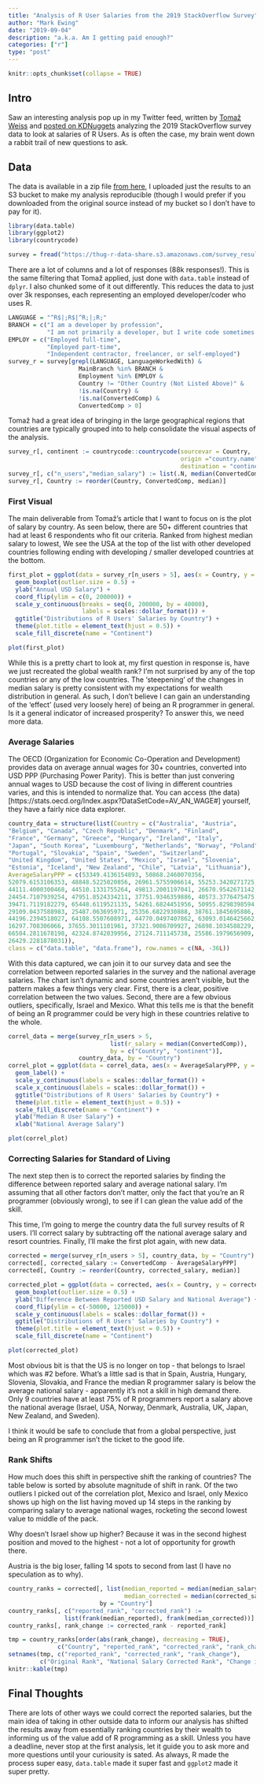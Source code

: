 ```yaml
---
title: "Analysis of R User Salaries from the 2019 StackOverflow Survey"
author: "Mark Ewing"
date: "2019-09-04"
description: "a.k.a. Am I getting paid enough?"
categories: ["r"]
type: "post"
---
```


```r
knitr::opts_chunk$set(collapse = TRUE)
```

## Intro

Saw an interesting analysis pop up in my Twitter feed, written by [Tomaž Weiss](https://tomazweiss.github.io/) and [posted on KDNuggets](https://www.kdnuggets.com/2019/08/r-users-salaries-2019-stackoverflow-survey.html) analyzing the 2019 StackOverflow survey data to look at salaries of R Users. As is often the case, my brain went down a rabbit trail of new questions to ask.

## Data

The data is available in a zip file [from here](https://insights.stackoverflow.com/survey), I uploaded just the results to an S3 bucket to make my analysis reproducible (though I would prefer if you downloaded from the original source instead of my bucket so I don't have to pay for it).

```r
library(data.table)
library(ggplot2)
library(countrycode)

survey = fread("https://thug-r-data-share.s3.amazonaws.com/survey_results_public.csv")
```

There are a lot of columns and a lot of responses (88k responses!). This is the same filtering that Tomaž applied, just done with `data.table` instead of `dplyr`. I also chunked some of it out differently. This reduces the data to just over 3k responses, each representing an employed developer/coder who uses R.

```r
LANGUAGE = "^R$|;R$|^R;|;R;"
BRANCH = c("I am a developer by profession",
           "I am not primarily a developer, but I write code sometimes as part of my work")
EMPLOY = c("Employed full-time",
           "Employed part-time",
           "Independent contractor, freelancer, or self-employed")
survey_r = survey[grepl(LANGUAGE, LanguageWorkedWith) & 
                    MainBranch %in% BRANCH &
                    Employment %in% EMPLOY &
                    Country != "Other Country (Not Listed Above)" &
                    !is.na(Country) & 
                    !is.na(ConvertedComp) &
                    ConvertedComp > 0]
```

Tomaž had a great idea of bringing in the large geographical regions that countries are typically grouped into to help consolidate the visual aspects of the analysis.

```r
survey_r[, continent := countrycode::countrycode(sourcevar = Country, 
                                                 origin ="country.name",
                                                 destination = "continent")]
survey_r[, c("n_users","median_salary") := list(.N, median(ConvertedComp)), by = c("Country")]
survey_r[, Country := reorder(Country, ConvertedComp, median)]
```

### First Visual

The main deliverable from Tomaž's article that I want to focus on is the plot of salary by country. As seen below, there are 50+ different countries that had at least 6 respondents who fit our criteria. Ranked from highest median salary to lowest, We see the USA at the top of the list with other developed countries following ending with developing / smaller developed countries at the bottom.

```r
first_plot = ggplot(data = survey_r[n_users > 5], aes(x = Country, y = ConvertedComp, fill = continent)) + 
  geom_boxplot(outlier.size = 0.5) +
  ylab("Annual USD Salary") +
  coord_flip(ylim = c(0, 200000)) +
  scale_y_continuous(breaks = seq(0, 200000, by = 40000),
                     labels = scales::dollar_format()) +
  ggtitle("Distributions of R Users' Salaries by Country") +
  theme(plot.title = element_text(hjust = 0.5)) +
  scale_fill_discrete(name = "Continent")
```
```r
plot(first_plot)
```

While this is a pretty chart to look at, my first question in response is, have we just recreated the global wealth rank? I'm not surprised by any of the top countries or any of the low countries. The 'steepening' of the changes in median salary is pretty consistent with my expectations for wealth distribution in general. As such, I don't believe I can gain an understanding of the 'effect' (used very loosely here) of being an R programmer in general. Is it a general indicator of increased prosperity? To answer this, we need more data.

### Average Salaries

The OECD (Organization for Economic Co-Operation and Development) provides data on average annual wages for 30+ countries, converted into USD PPP (Purchasing Power Parity). This is better than just convering annual wages to USD because the cost of living in different countries varies, and this is intended to normalize that. You can access (the data)[https://stats.oecd.org/Index.aspx?DataSetCode=AV_AN_WAGE#] yourself, they have a fairly nice data explorer.

```r
country_data = structure(list(Country = c("Australia", "Austria", 
"Belgium", "Canada", "Czech Republic", "Denmark", "Finland", 
"France", "Germany", "Greece", "Hungary", "Ireland", "Italy", 
"Japan", "South Korea", "Luxembourg", "Netherlands", "Norway", "Poland", 
"Portugal", "Slovakia", "Spain", "Sweden", "Switzerland", 
"United Kingdom", "United States", "Mexico", "Israel", "Slovenia", 
"Estonia", "Iceland", "New Zealand", "Chile", "Latvia", "Lithuania"), 
AverageSalaryPPP = c(53349.4136154893, 50868.2460070356, 
52079.6153106353, 48848.5225020856, 26961.5755906614, 55253.3420271725, 
44111.4000300468, 44510.1331755264, 49813.2001197041, 26670.9542671142, 
24454.7107939254, 47951.8524334211, 37751.9346359886, 40573.3776475475, 
39471.7119182279, 65448.6119521135, 54261.6824451956, 50955.8298398594, 
29109.0437588983, 25487.063695971, 25356.6822930888, 38761.1845695886, 
44196.2394518027, 64108.5507608971, 44770.0497407862, 63093.0146425662, 
16297.708306066, 37655.3011101961, 37321.9086709927, 26898.1034588229, 
66504.2811678198, 42324.8742039956, 27124.711145738, 25586.1979656909, 
26429.2281878031)), 
class = c("data.table", "data.frame"), row.names = c(NA, -36L))
```

With this data captured, we can join it to our survey data and see the correlation between reported salaries in the survey and the national average salaries. The chart isn't dynamic and some countries aren't visible, but the pattern makes a few things very clear. First, there is a clear, positive correlation between the two values. Second, there are a few obvious outliers, specifically, Israel and Mexico. What this tells me is that the benefit of being an R programmer could be very high in these countries relative to the whole.

```r
correl_data = merge(survey_r[n_users > 5, 
                             list(r_salary = median(ConvertedComp)), 
                             by = c("Country", "continent")],
                    country_data, by = "Country")
correl_plot = ggplot(data = correl_data, aes(x = AverageSalaryPPP, y = r_salary, label = Country, fill = continent)) +
  geom_label() +
  scale_y_continuous(labels = scales::dollar_format()) +
  scale_x_continuous(labels = scales::dollar_format()) +
  ggtitle("Distributions of R Users' Salaries by Country") +
  theme(plot.title = element_text(hjust = 0.5)) +
  scale_fill_discrete(name = "Continent") +
  ylab("Median R User Salary") +
  xlab("National Average Salary")
```
```r
plot(correl_plot)
```

### Correcting Salaries for Standard of Living

The next step then is to correct the reported salaries by finding the difference between reported salary and average national salary. I'm assuming that all other factors don't matter, only the fact that you're an R programmer (obviously wrong), to see if I can glean the value add of the skill.

This time, I'm going to merge the country data the full survey results of R users. I'll correct salary by subtracting off the national average salary and resort countries. Finally, I'll make the first plot again, with new data.

```r
corrected = merge(survey_r[n_users > 5], country_data, by = "Country")
corrected[, corrected_salary := ConvertedComp - AverageSalaryPPP]
corrected[, Country := reorder(Country, corrected_salary, median)]

corrected_plot = ggplot(data = corrected, aes(x = Country, y = corrected_salary, fill = continent)) + 
  geom_boxplot(outlier.size = 0.5) +
  ylab("Difference Between Reported USD Salary and National Average") +
  coord_flip(ylim = c(-50000, 125000)) +
  scale_y_continuous(labels = scales::dollar_format()) +
  ggtitle("Distributions of R Users' Salaries by Country") +
  theme(plot.title = element_text(hjust = 0.5)) +
  scale_fill_discrete(name = "Continent")
```
```r
plot(corrected_plot)
```

Most obvious bit is that the US is no longer on top - that belongs to Israel which was #2 before. What's a little sad is that in Spain, Austria, Hungary, Slovenia, Slovakia, and France the median R programmer salary is below the average national salary - apparently it's not a skill in high demand there. Only 9 countries have at least 75% of R programmers report a salary above the national average (Israel, USA, Norway, Denmark, Australia, UK, Japan, New Zealand, and Sweden).

I think it would be safe to conclude that from a global perspective, just being an R programmer isn't the ticket to the good life.

### Rank Shifts

How much does this shift in perspective shift the ranking of countries? The table below is sorted by absolute magnitude of shift in rank. Of the two outliers I picked out of the correlation plot, Mexico and Israel, only Mexico shows up high on the list having moved up 14 steps in the ranking by comparing salary to average national wages, rocketing the second lowest value to middle of the pack.

Why doesn't Israel show up higher? Because it was in the second highest position and moved to the highest - not a lot of opportunity for growth there.

Austria is the big loser, falling 14 spots to second from last (I have no speculation as to why).

```r
country_ranks = corrected[, list(median_reported = median(median_salary),
                                 median_corrected = median(corrected_salary)),
                          by = "Country"]
country_ranks[, c("reported_rank", "corrected_rank") := 
                list(frank(median_reported), frank(median_corrected))]
country_ranks[, rank_change := corrected_rank - reported_rank]
```
```r
tmp = country_ranks[order(abs(rank_change), decreasing = TRUE), 
              c("Country", "reported_rank", "corrected_rank", "rank_change")]
setnames(tmp, c("reported_rank", "corrected_rank", "rank_change"),
         c("Original Rank", "National Salary Corrected Rank", "Change in Ranks"))
knitr::kable(tmp)
```

## Final Thoughts

There are lots of other ways we could correct the reported salaries, but the main idea of taking in other outside data to inform our analysis has shifted the results away from essentially ranking countries by their wealth to informing us of the value add of R programming as a skill. Unless you have a deadline, never stop at the first analysis, let it guide you to ask more and more questions until your curiousity is sated. As always, R made the process super easy, `data.table` made it super fast and `ggplot2` made it super pretty.